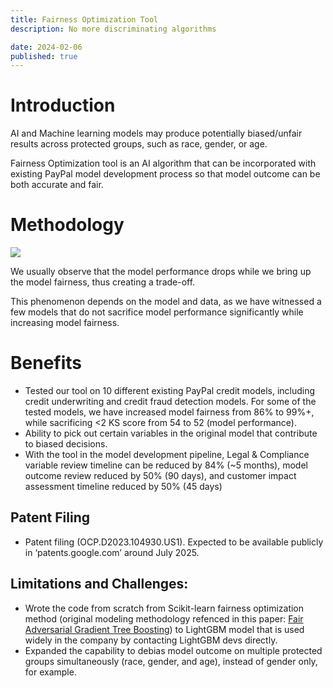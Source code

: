 ```yaml
---
title: Fairness Optimization Tool
description: No more discriminating algorithms

date: 2024-02-06
published: true
---
```


# Introduction

AI and Machine learning models may produce potentially biased/unfair results across protected groups, such as race, gender, or age.

Fairness Optimization tool is an AI algorithm that can be incorporated with existing PayPal model development process so that model outcome can be both accurate and fair.

# Methodology

![](/fairness_optimization_process.png)

We usually observe that the model performance drops while we bring up the model fairness, thus creating a trade-off.

This phenomenon depends on the model and data, as we have witnessed a few models that do not sacrifice model performance significantly while increasing model fairness.

# Benefits

- Tested our tool on 10 different existing PayPal credit models, including credit underwriting and credit fraud detection models. For some of the tested models, we have increased model fairness from 86% to 99%+, while sacrificing \<2 KS score from 54 to 52 (model performance).
- Ability to pick out certain variables in the original model that contribute to biased decisions.
- With the tool in the model development pipeline, Legal & Compliance variable review timeline can be reduced by 84% (~5 months), model outcome review reduced by 50% (90 days), and customer impact assessment timeline reduced by 50% (45 days)

## Patent Filing

- Patent filing (OCP.D2023.104930.US1). Expected to be available publicly in ‘patents.google.com’ around July 2025.

## Limitations and Challenges:

- Wrote the code from scratch from Scikit-learn fairness optimization method (original modeling methodology refenced in this paper: [Fair Adversarial Gradient Tree Boosting](https://arxiv.org/pdf/1911.05369.pdf)) to LightGBM model that is used widely in the company by contacting LightGBM devs directly.
- Expanded the capability to debias model outcome on multiple protected groups simultaneously (race, gender, and age), instead of gender only, for example.

